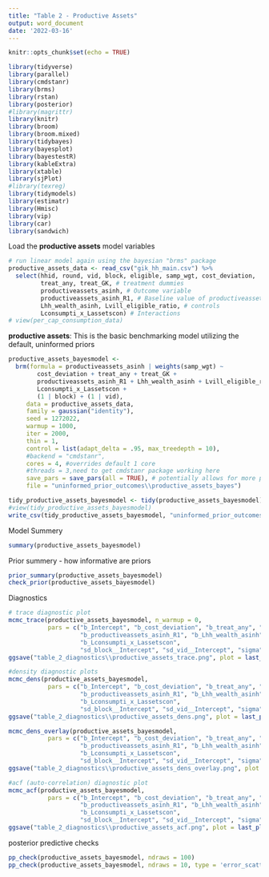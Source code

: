 ```yaml
---
title: "Table 2 - Productive Assets"
output: word_document
date: '2022-03-16'
---
```


```r
knitr::opts_chunk$set(echo = TRUE)
```

```r
library(tidyverse)
library(parallel)
library(cmdstanr)
library(brms)
library(rstan)
library(posterior)
#library(magrittr)
library(knitr)
library(broom)
library(broom.mixed)
library(tidybayes)
library(bayesplot)
library(bayestestR)
library(kableExtra)
library(xtable)
library(sjPlot)
#library(texreg)
library(tidymodels)
library(estimatr)
library(Hmisc)
library(vip)
library(car)
library(sandwich)
```

Load the **productive assets** model variables

```r
# run linear model again using the bayesian "brms" package
productive_assets_data <- read_csv("gik_hh_main.csv") %>%
  select(hhid, round, vid, block, eligible, samp_wgt, cost_deviation,
         treat_any, treat_GK, # treatment dummies
         productiveassets_asinh, # Outcome variable
         productiveassets_asinh_R1, # Baseline value of productiveassets_asinh, present in both rounds
         Lhh_wealth_asinh, Lvill_eligible_ratio, # controls
         Lconsumpti_x_Lassetscon) # Interactions
# view(per_cap_consumption_data)
```


**productive assets**: This is the basic benchmarking model utilizing the default, uninformed priors

```r
productive_assets_bayesmodel <-
  brm(formula = productiveassets_asinh | weights(samp_wgt) ~
        cost_deviation + treat_any + treat_GK +
        productiveassets_asinh_R1 + Lhh_wealth_asinh + Lvill_eligible_ratio +
        Lconsumpti_x_Lassetscon +
        (1 | block) + (1 | vid),
     data = productive_assets_data,
     family = gaussian("identity"),
     seed = 1272022,
     warmup = 1000,
     iter = 2000,
     thin = 1,
     control = list(adapt_delta = .95, max_treedepth = 10),
     #backend = "cmdstanr",
     cores = 4, #overrides default 1 core
     #threads = 3,need to get cmdstanr package working here
     save_pars = save_pars(all = TRUE), # potentially allows for more post-processing functionality
     file = "uninformed_prior_outcomes\\productive_assets_bayes")
```

```r
tidy_productive_assets_bayesmodel <- tidy(productive_assets_bayesmodel)
#view(tidy_productive_assets_bayesmodel)
write_csv(tidy_productive_assets_bayesmodel, "uninformed_prior_outcomes\\productive_assets_bayes.csv")
```

Model Summery
```r
summary(productive_assets_bayesmodel)
```

Prior summery - how informative are priors
```r
prior_summary(productive_assets_bayesmodel)
check_prior(productive_assets_bayesmodel)
```

Diagnostics
```r
# trace diagnostic plot
mcmc_trace(productive_assets_bayesmodel, n_warmup = 0,
           pars = c("b_Intercept", "b_cost_deviation", "b_treat_any", "b_treat_GK",
                    "b_productiveassets_asinh_R1", "b_Lhh_wealth_asinh", "b_Lvill_eligible_ratio",
                    "b_Lconsumpti_x_Lassetscon",
                    "sd_block__Intercept", "sd_vid__Intercept", "sigma"))
ggsave("table_2_diagnostics\\productive_assets_trace.png", plot = last_plot(), width = 12, height = 5)

#density diagnostic plots
mcmc_dens(productive_assets_bayesmodel,
           pars = c("b_Intercept", "b_cost_deviation", "b_treat_any", "b_treat_GK",
                    "b_productiveassets_asinh_R1", "b_Lhh_wealth_asinh", "b_Lvill_eligible_ratio",
                    "b_Lconsumpti_x_Lassetscon",
                    "sd_block__Intercept", "sd_vid__Intercept", "sigma"))
ggsave("table_2_diagnostics\\productive_assets_dens.png", plot = last_plot(), width = 12, height = 5)

mcmc_dens_overlay(productive_assets_bayesmodel,
           pars = c("b_Intercept", "b_cost_deviation", "b_treat_any", "b_treat_GK",
                    "b_productiveassets_asinh_R1", "b_Lhh_wealth_asinh", "b_Lvill_eligible_ratio",
                    "b_Lconsumpti_x_Lassetscon",
                    "sd_block__Intercept", "sd_vid__Intercept", "sigma"))
ggsave("table_2_diagnostics\\productive_assets_dens_overlay.png", plot = last_plot(), width = 12, height = 5)

#acf (auto-correlation) diagnostic plot
mcmc_acf(productive_assets_bayesmodel,
           pars = c("b_Intercept", "b_cost_deviation", "b_treat_any", "b_treat_GK",
                    "b_productiveassets_asinh_R1", "b_Lhh_wealth_asinh", "b_Lvill_eligible_ratio",
                    "b_Lconsumpti_x_Lassetscon",
                    "sd_block__Intercept", "sd_vid__Intercept", "sigma"))
ggsave("table_2_diagnostics\\productive_assets_acf.png", plot = last_plot(), width = 12, height = 5)
```

posterior predictive checks
```r
pp_check(productive_assets_bayesmodel, ndraws = 100)
pp_check(productive_assets_bayesmodel, ndraws = 10, type = 'error_scatter_avg', alpha = .1)
```
